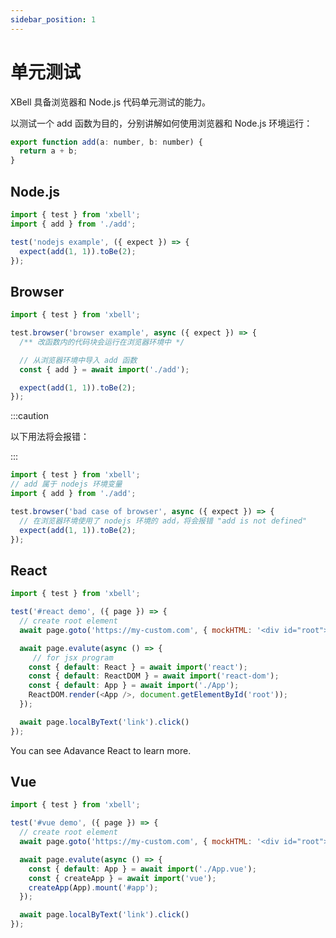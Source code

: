 ```yaml
---
sidebar_position: 1
---
```


# 单元测试

XBell 具备浏览器和 Node.js 代码单元测试的能力。

以测试一个 add 函数为目的，分别讲解如何使用浏览器和 Node.js 环境运行：
```javascript title="add.ts"
export function add(a: number, b: number) {
  return a + b;
}
```

## Node.js
```javascript
import { test } from 'xbell';
import { add } from './add';

test('nodejs example', ({ expect }) => {
  expect(add(1, 1)).toBe(2);
});

```


## Browser

```javascript
import { test } from 'xbell';

test.browser('browser example', async ({ expect }) => {
  /** 改函数内的代码块会运行在浏览器环境中 */

  // 从浏览器环境中导入 add 函数
  const { add } = await import('./add');

  expect(add(1, 1)).toBe(2);
});

```

:::caution

以下用法将会报错：

:::

```javascript
import { test } from 'xbell';
// add 属于 nodejs 环境变量
import { add } from './add';

test.browser('bad case of browser', async ({ expect }) => {
  // 在浏览器环境使用了 nodejs 环境的 add，将会报错 "add is not defined"
  expect(add(1, 1)).toBe(2);
});
```

## React
```javascript
import { test } from 'xbell';

test('#react demo', ({ page }) => {
  // create root element
  await page.goto('https://my-custom.com', { mockHTML: '<div id="root"></div>' });

  await page.evalute(async () => {
     // for jsx program
    const { default: React } = await import('react'); 
    const { default: ReactDOM } = await import('react-dom');
    const { default: App } = await import('./App');
    ReactDOM.render(<App />, document.getElementById('root'));
  });

  await page.localByText('link').click()
});
```

You can see Adavance React to learn more.

## Vue

```javascript
import { test } from 'xbell';

test('#vue demo', ({ page }) => {
  // create root element
  await page.goto('https://my-custom.com', { mockHTML: '<div id="root"></div>' });

  await page.evalute(async () => {
    const { default: App } = await import('./App.vue');
    const { createApp } = await import('vue');
    createApp(App).mount('#app');
  });

  await page.localByText('link').click()
});
```
